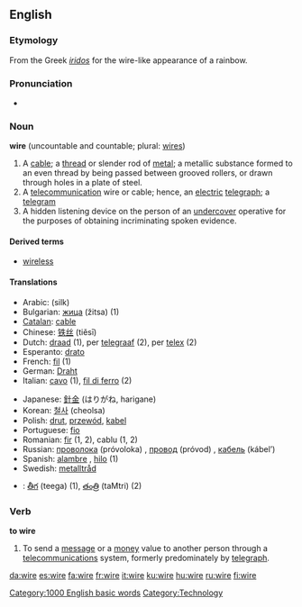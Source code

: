 ==English==
===Etymology===
From the Greek ''[[iridos]]'' for the wire-like appearance of a rainbow.

===Pronunciation===
*{{audio|en-us-wire.ogg|Audio (US)}}

===Noun===
{{wikipedia}}
'''wire''' (uncountable and countable; plural: [[wires]])

# A [[cable]]; a [[thread]] or slender rod of [[metal]]; a metallic substance formed to an even thread by being passed between grooved rollers, or drawn through holes in a plate of steel.
# A [[telecommunication]] wire or cable; hence, an [[electric]] [[telegraph]]; a [[telegram]] 
# A hidden listening device on the person of an [[undercover]] operative for the purposes of obtaining incriminating spoken evidence.

====Derived terms====
*[[wireless]]

====Translations====
{{top}}
*Arabic: {{ARchar|[[سلك]]}} (silk)
*Bulgarian: [[жица]] (žitsa) {{f}} (1)
*[[Catalan]]: [[cable#Catalan|cable]] {{m}} 
*Chinese: [[铁丝]] (tiěsī)
*Dutch: [[draad]] {{m}} (1), per [[telegraaf]] {{m}} (2), per [[telex]] {{m}} (2)
*Esperanto: [[drato]]
*French: [[fil]] {{m}} (1)
*German: [[Draht]]
*Italian: [[cavo]] {{m}} (1), [[fil di ferro]] (2)
{{mid}}
*Japanese: [[針金]] (はりがね, harigane)
*Korean: [[철사]] (cheolsa)
*Polish: [[drut]], [[przewód]], [[kabel]] {{m}}
*Portuguese: [[fio]] {{m}}
*Romanian: [[fir]] {{n}} (1, 2), cablu {{n}} (1, 2)
*Russian: [[проволока]] (próvoloka) {{f}}, [[провод]] (próvod) {{m}}, [[кабель]] (kábel’) {{m}}
*Spanish: [[alambre]] {{m}}, [[hilo]] {{m}} (1)
*Swedish: [[metalltråd]]
*{{te}}: [[తీగ]] (teega) (1), [[తంత్రి]] (taMtri) (2)
{{bottom}}

===Verb===
'''to wire'''

#To send a [[message]] or a [[money]] value to another person through a [[telecommunications]] system, formerly predominately by [[telegraph]].

[[Category:1000 English basic words]]
[[Category:Technology]]

[[da:wire]]
[[es:wire]]
[[fa:wire]]
[[fr:wire]]
[[it:wire]]
[[ku:wire]]
[[hu:wire]]
[[ru:wire]]
[[fi:wire]]